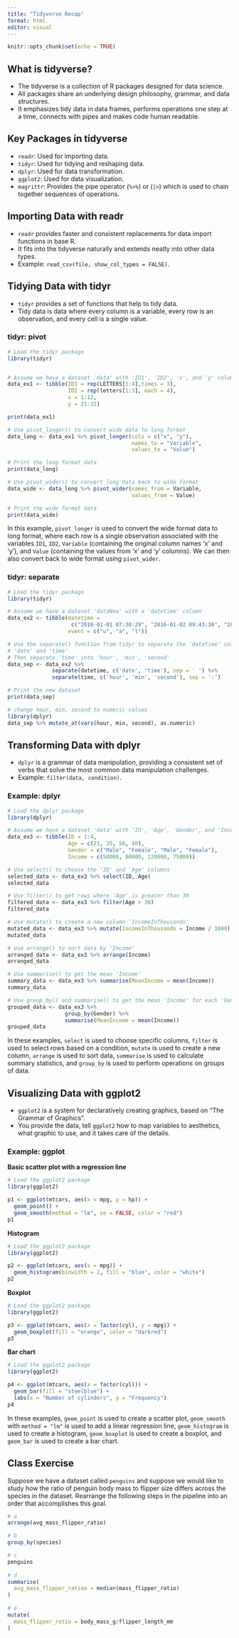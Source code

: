 ```yaml
---
title: "Tidyverse Recap"
format: html
editor: visual
---
```


```r
knitr::opts_chunk$set(echo = TRUE)
```

## What is tidyverse?

-   The tidyverse is a collection of R packages designed for data science.
-   All packages share an underlying design philosophy, grammar, and data structures.
-   It emphasizes tidy data in data frames, performs operations one step at a time, connects with pipes and makes code human readable.

## Key Packages in tidyverse

-   `readr`: Used for importing data.
-   `tidyr`: Used for tidying and reshaping data.
-   `dplyr`: Used for data transformation.
-   `ggplot2`: Used for data visualization.
-   `magrittr`: Provides the pipe operator (`%>%`) or (`|>`) which is used to chain together sequences of operations.

## Importing Data with readr

-   `readr` provides faster and consistent replacements for data import functions in base R.
-   It fits into the tidyverse naturally and extends neatly into other data types.
-   Example: `read_csv(file, show_col_types = FALSE)`.

## Tidying Data with tidyr

-   `tidyr` provides a set of functions that help to tidy data.
-   Tidy data is data where every column is a variable, every row is an observation, and every cell is a single value.


### tidyr: pivot

```r
# Load the tidyr package
library(tidyr)


# Assume we have a dataset 'data' with 'ID1', 'ID2', 'x', and 'y' columns
data_ex1 <- tibble(ID1 = rep(LETTERS[1:4],times = 3), 
                   ID2 = rep(letters[1:3], each = 4), 
                   x = 1:12, 
                   y = 21:32)

print(data_ex1)

# Use pivot_longer() to convert wide data to long format
data_long <- data_ex1 %>% pivot_longer(cols = c("x", "y"), 
                                       names_to = "Variable", 
                                       values_to = "Value")

# Print the long format data
print(data_long)

# Use pivot_wider() to convert long data back to wide format
data_wide <- data_long %>% pivot_wider(names_from = Variable,
                                       values_from = Value)

# Print the wide format data
print(data_wide)
```

In this example, `pivot_longer` is used to convert the wide format data to long format, where each row is a single observation associated with the variables `ID1`, `ID2`, `Variable` (containing the original column names 'x' and 'y'), and `Value` (containing the values from 'x' and 'y' columns). We can then also convert back to wide format using `pivot_wider`.



### tidyr: separate

```r
# Load the tidyr package
library(tidyr)

# Assume we have a dataset 'dataNew' with a 'datetime' column
data_ex2 <- tibble(datetime = 
                    c("2016-01-01 07:30:29", "2016-01-02 09:43:36", "2016-01-03 13:59:00"), 
                   event = c("u", "a", "l"))

# Use the separate() function from tidyr to separate the 'datetime' column into 
# 'date' and 'time'
# Then separate 'time' into 'hour', 'min', 'second'
data_sep <- data_ex2 %>% 
              separate(datetime, c('date', 'time'), sep = ' ') %>% 
              separate(time, c('hour', 'min', 'second'), sep = ':')

# Print the new dataset
print(data_sep)

# change hour, min, second to numeric values
library(dplyr)
data_sep %>% mutate_at(vars(hour, min, second), as.numeric)
```



## Transforming Data with dplyr

-   `dplyr` is a grammar of data manipulation, providing a consistent set of verbs that solve the most common data manipulation challenges.
-   Example: `filter(data, condition)`.

### Example: dplyr

```r
# Load the dplyr package
library(dplyr)

# Assume we have a dataset 'data' with 'ID', 'Age', 'Gender', and 'Income' columns
data_ex3 <- tibble(ID = 1:4, 
                   Age = c(21, 35, 58, 40), 
                   Gender = c("Male", "Female", "Male", "Female"), 
                   Income = c(50000, 80000, 120000, 75000))

# Use select() to choose the 'ID' and 'Age' columns
selected_data <- data_ex3 %>% select(ID, Age)
selected_data

# Use filter() to get rows where 'Age' is greater than 30
filtered_data <- data_ex3 %>% filter(Age > 30)
filtered_data

# Use mutate() to create a new column 'IncomeInThousands'
mutated_data <- data_ex3 %>% mutate(IncomeInThousands = Income / 1000)
mutated_data

# Use arrange() to sort data by 'Income'
arranged_data <- data_ex3 %>% arrange(Income)
arranged_data

# Use summarise() to get the mean 'Income'
summary_data <- data_ex3 %>% summarise(MeanIncome = mean(Income))
summary_data

# Use group_by() and summarise() to get the mean 'Income' for each 'Gender'
grouped_data <- data_ex3 %>% 
                  group_by(Gender) %>% 
                  summarise(MeanIncome = mean(Income))
grouped_data
```

In these examples, `select` is used to choose specific columns, `filter` is used to select rows based on a condition, `mutate` is used to create a new column, `arrange` is used to sort data, `summarise` is used to calculate summary statistics, and `group_by` is used to perform operations on groups of data.



## Visualizing Data with ggplot2

-   `ggplot2` is a system for declaratively creating graphics, based on "The Grammar of Graphics".
-   You provide the data, tell `ggplot2` how to map variables to aesthetics, what graphic to use, and it takes care of the details.

<!-- ### Conclusion -->

<!-- Remember, the tidyverse is a powerful tool for data science in R, but it's not the only way to do things. Some R users prefer base R functions, or other packages. It's all about finding the tools and methods that work best for your needs and style of coding. -->



### Example: ggplot

**Basic scatter plot with a regression line**

```r
# Load the ggplot2 package
library(ggplot2)

p1 <- ggplot(mtcars, aes(x = mpg, y = hp)) +
  geom_point() +
  geom_smooth(method = "lm", se = FALSE, color = "red")
p1
```



**Histogram**

```r
# Load the ggplot2 package
library(ggplot2)

p2 <- ggplot(mtcars, aes(x = mpg)) +
  geom_histogram(binwidth = 2, fill = "blue", color = "white")
p2
```



**Boxplot**

```r
# Load the ggplot2 package
library(ggplot2)

p3 <- ggplot(mtcars, aes(x = factor(cyl), y = mpg)) +
  geom_boxplot(fill = "orange", color = "darkred")
p3
```



**Bar chart**

```r
# Load the ggplot2 package
library(ggplot2)

p4 <- ggplot(mtcars, aes(x = factor(cyl))) +
  geom_bar(fill = "steelblue") +
  labs(x = "Number of cylinders", y = "Frequency")
p4
```

In these examples, `geom_point` is used to create a scatter plot, `geom_smooth` with `method = "lm"` is used to add a linear regression line, `geom_histogram` is used to create a histogram, `geom_boxplot` is used to create a boxplot, and `geom_bar` is used to create a bar chart.



## Class Exercise

Suppose we have a dataset called `penguins` and suppose we would like to study how the ratio of penguin body mass to flipper size differs across the species in the dataset. Rearrange the following steps in the pipeline into an order that accomplishes this goal.

```r
# a
arrange(avg_mass_flipper_ratio)

# b
group_by(species)

# c
penguins 
  
# d
summarise(
  avg_mass_flipper_ratioo = median(mass_flipper_ratio)
)
  
# e
mutate(
  mass_flipper_ratio = body_mass_g/flipper_length_mm
)
```
